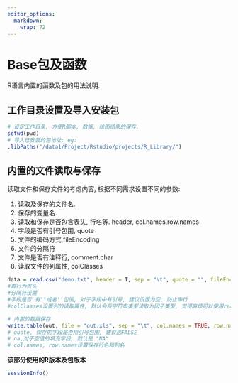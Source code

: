 ```yaml
---
editor_options: 
  markdown: 
    wrap: 72
---
```


# Base包及函数

R语言内置的函数及包的用法说明.

## 工作目录设置及导入安装包

```r
# 设定工作目录, 方便R脚本, 数据, 绘图结果的保存.
setwd(pwd)
# 导入已安装的包地址; eg:
.libPaths("/data1/Project/Rstudio/projects/R_Library/")

```

## 内置的文件读取与保存

读取文件和保存文件的考虑内容, 根据不同需求设置不同的参数:

1. 读取及保存的文件名.
2. 保存的变量名. 
3. 读取和保存是否包含表头, 行名等. header, col.names,row.names 
4. 字段是否有引号包围, quote 
5. 文件的编码方式,fileEncoding 
6. 文件的分隔符 
7. 文件是否有注释行, comment.char 
8. 读取文件的列属性, colClasses

```r
data = read.csv("demo.txt", header = T, sep = "\t", quote = "", fileEncoding = "gbk",colClasses = c("character", "character","character","numeric"))
#首行为表头
#分隔符设置
#字段是否 有""或者''包围, 对于字段中有引号, 建议设置为空, 防止串行
#colClasses设置列的读取属性, 默认会将字符串类型读取为因子类型, 觉得麻烦可以使用readr包

# 内置的数据保存
write.table(out, file = "out.xls", sep = "\t", col.names = TRUE, row.names = FALSE, quote = FALSE, na="")
# quote, 保存的字段是否用引号包围, 建议选FALSE
# na,对于空值的填充字段, 默认是 "NA"
# col.names, row.names设置保存行名和列名
```

**该部分使用的R版本及包版本**

```r
sessionInfo()

```
